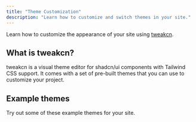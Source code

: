 ```yaml
---
title: "Theme Customization"
description: "Learn how to customize and switch themes in your site."
---
```



Learn how to customize the appearance of your site using [tweakcn](https://tweakcn.com/).

## What is tweakcn?

tweakcn is a visual theme editor for shadcn/ui components with Tailwind CSS support. It comes with a set of pre-built themes that you can use to customize your project.

## Example themes

Try out some of these example themes for your site.